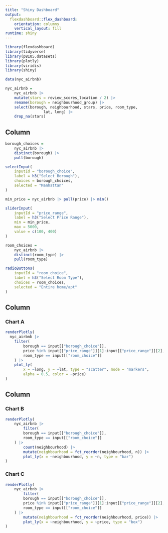 ```yaml
---
title: "Shiny Dashboard"
output: 
  flexdashboard::flex_dashboard:
    orientation: columns
    vertical_layout: fill
runtime: shiny
---
```


```r
library(flexdashboard)
library(tidyverse)
library(p8105.datasets)
library(plotly)
library(viridis)
library(shiny)
```

```r
data(nyc_airbnb)

nyc_airbnb = 
	nyc_airbnb |> 
	mutate(stars = review_scores_location / 2) |> 
	rename(borough = neighbourhood_group) |> 
	select(borough, neighbourhood, stars, price, room_type, 
				 lat, long) |> 
	drop_na(stars)
```



Column {.sidebar}
-----------------------------------------------------------------------

```r
borough_choices = 
	nyc_airbnb |> 
	distinct(borough) |> 
	pull(borough)

selectInput(
	inputId = "borough_choice", 
	label = h3("Select Borough"), 
	choices = borough_choices,
	selected = "Manhattan"
)
```


```r
min_price = nyc_airbnb |> pull(price) |> min()

sliderInput(
	inputId = "price_range",
	label = h3("Select Price Range"), 
	min = min_price, 
	max = 5000, 
	value = c(100, 400)
)
```


```r
room_choices = 
	nyc_airbnb |> 
	distinct(room_type) |> 
	pull(room_type)

radioButtons(
	inputId = "room_choice",
	label = h3("Select Room Type"),
	choices = room_choices,
	selected = "Entire home/apt"
)
```




Column {data-width=650}
-----------------------------------------------------------------------

### Chart A

```r
renderPlotly(
  nyc_airbnb |> 
  	filter(
  		borough == input[["borough_choice"]], 
  		price %in% input[["price_range"]][1]:input[["price_range"]][2], 
  		room_type == input[["room_choice"]]
  	) |> 
  	plot_ly(
  		x = ~long, y = ~lat, type = "scatter", mode = "markers", 
  		alpha = 0.5, color = ~price)
)
```

Column {data-width=350}
-----------------------------------------------------------------------

### Chart B

```r
renderPlotly(
	nyc_airbnb |> 
		filter(
  		borough == input[["borough_choice"]], 
  		room_type == input[["room_choice"]]
  	) |> 
		count(neighbourhood) |> 
		mutate(neighbourhood = fct_reorder(neighbourhood, n)) |> 
		plot_ly(x = ~neighbourhood, y = ~n, type = "bar")
)
```

### Chart C

```r
renderPlotly(
	nyc_airbnb |> 
		filter(
  		borough == input[["borough_choice"]], 
  		price %in% input[["price_range"]][1]:input[["price_range"]][2], 
  		room_type == input[["room_choice"]]
  	) |> 
		mutate(neighbourhood = fct_reorder(neighbourhood, price)) |> 
		plot_ly(x = ~neighbourhood, y = ~price, type = "box")
)
```

